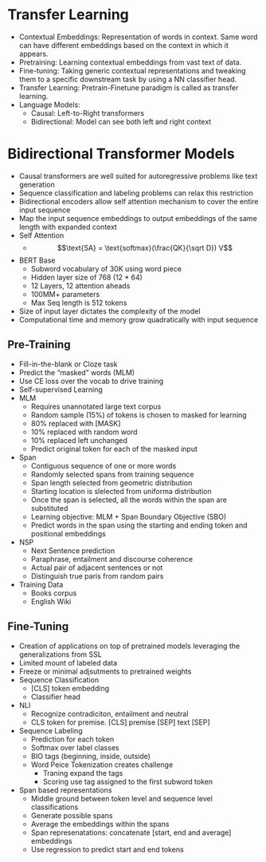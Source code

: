 # Transfer Learning

-   Contextual Embeddings: Representation of words in context. Same word can have different embeddings based on the context in which it appears.
-   Pretraining: Learning contextual embeddings from vast text of data.
-   Fine-tuning: Taking generic contextual representations and tweaking them to a specific downstream task by using a NN classifier head.
-   Transfer Learning: Pretrain-Finetune paradigm is called as transfer learning.
-   Language Models:
    -   Causal: Left-to-Right transformers
    -   Bidirectional: Model can see both left and right context

# Bidirectional Transformer Models

-   Causal transformers are well suited for autoregressive problems like text generation
-   Sequence classification and labeling problems can relax this restriction
-   Bidirectional encoders allow self attention mechanism to cover the entire input sequence
-   Map the input sequence embeddings to output embeddings of the same length with expanded context
-   Self Attention
    -   $$\text{SA} = \text{softmax}(\frac{QK}{\sqrt D}) V$$
-   BERT Base
    -   Subword vocabulary of 30K using word piece
    -   Hidden layer size of 768 (12 \* 64)
    -   12 Layers, 12 attention aheads
    -   100MM+ parameters
    -   Max Seq length is 512 tokens
-   Size of input layer dictates the complexity of the model
-   Computational time and memory grow quadratically with input sequence

## Pre-Training

-   Fill-in-the-blank or Cloze task
-   Predict the "masked" words (MLM)
-   Use CE loss over the vocab to drive training
-   Self-supervised Learning
-   MLM
    -   Requires unannotated large text corpus
    -   Random sample (15%) of tokens is chosen to masked for learning
    -   80% replaced with \[MASK\]
    -   10% replaced with random word
    -   10% replaced left unchanged
    -   Predict original token for each of the masked input
-   Span
    -   Contiguous sequence of one or more words
    -   Randomly selected spans from training sequence
    -   Span length selected from geometric distribution
    -   Starting location is slelected from uniforma distribution
    -   Once the span is selected, all the words within the span are substituted
    -   Learning objective: MLM + Span Boundary Objective (SBO)
    -   Predict words in the span using the starting and ending token and positional embeddings
-   NSP
    -   Next Sentence prediction
    -   Paraphrase, entailment and discourse coherence
    -   Actual pair of adjacent sentences or not
    -   Distinguish true paris from random pairs
-   Training Data
    -   Books corpus
    -   English Wiki

## Fine-Tuning

-   Creation of applications on top of pretrained models leveraging the generalizations from SSL
-   Limited mount of labeled data
-   Freeze or minimal adjsutments to pretrained weights
-   Sequence Classification
    -   \[CLS\] token embedding
    -   Classifier head
-   NLI
    -   Recognize contradiciton, entailment and neutral
    -   CLS token for premise. \[CLS\] premise \[SEP\] text \[SEP\]
-   Sequence Labeling
    -   Prediction for each token
    -   Softmax over label classes
    -   BIO tags (beginning, inside, outside)
    -   Word Peice Tokenization creates challenge
        -   Traning expand the tags
        -   Scoring use tag assigned to the first subword token
-   Span based representations
    -   Middle ground between token level and sequence level classifications
    -   Generate possible spans
    -   Average the embeddings within the spans
    -   Span represenatations: concatenate \[start, end and average\] embeddings
    -   Use regression to predict start and end tokens
